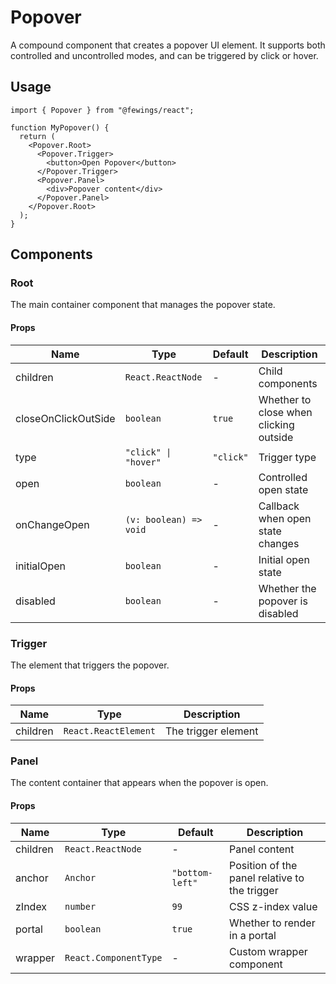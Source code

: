 # Popover

A compound component that creates a popover UI element. It supports both controlled and uncontrolled modes, and can be triggered by click or hover.

## Usage

```tsx
import { Popover } from "@fewings/react";

function MyPopover() {
  return (
    <Popover.Root>
      <Popover.Trigger>
        <button>Open Popover</button>
      </Popover.Trigger>
      <Popover.Panel>
        <div>Popover content</div>
      </Popover.Panel>
    </Popover.Root>
  );
}
```

## Components

### Root

The main container component that manages the popover state.

#### Props

| Name                | Type                   | Default   | Description                            |
| ------------------- | ---------------------- | --------- | -------------------------------------- |
| children            | `React.ReactNode`      | -         | Child components                       |
| closeOnClickOutSide | `boolean`              | `true`    | Whether to close when clicking outside |
| type                | `"click" \| "hover"`   | `"click"` | Trigger type                           |
| open                | `boolean`              | -         | Controlled open state                  |
| onChangeOpen        | `(v: boolean) => void` | -         | Callback when open state changes       |
| initialOpen         | `boolean`              | -         | Initial open state                     |
| disabled            | `boolean`              | -         | Whether the popover is disabled        |

### Trigger

The element that triggers the popover.

#### Props

| Name     | Type                 | Description         |
| -------- | -------------------- | ------------------- |
| children | `React.ReactElement` | The trigger element |

### Panel

The content container that appears when the popover is open.

#### Props

| Name     | Type                  | Default         | Description                                   |
| -------- | --------------------- | --------------- | --------------------------------------------- |
| children | `React.ReactNode`     | -               | Panel content                                 |
| anchor   | `Anchor`              | `"bottom-left"` | Position of the panel relative to the trigger |
| zIndex   | `number`              | `99`            | CSS z-index value                             |
| portal   | `boolean`             | `true`          | Whether to render in a portal                 |
| wrapper  | `React.ComponentType` | -               | Custom wrapper component                      |

